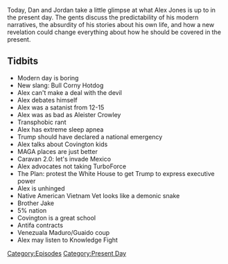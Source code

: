 {{DEFAULTSORT:
    #_EPISODE_0256:January 17-23, 2019
}}{{Episode
    | title             = January 17-23, 2019
    | caption           = [https://knowledgefight.libsyn.com/knowledge-fight-january-17-23-2019 Listen to this episode on Libsyn]
    | episodeNumber     = 256
    | length            = 02:00:49
    | airDate           = January 25, 2019
    | coverageStartDate = January 17, 2019
    | coverageEndDate   = January 23, 2019
    | episodeType       = [[:Category:Present Day|Present Day]]
    | appearance        = [[Covington Kids]], [[Brother Jake]], [[Nicolas Maduro]], [[Juan Guaido]]
    | oocDrop           = I'm not Destro, I'm Captain America
    | previousEpisode   = [[255: September 25, 2011]]
    | nextEpisode       = [[257: January 25, 2019]]
}}

{{Stub}}

Today, Dan and Jordan take a little glimpse at what Alex Jones is up to in the present day. The gents discuss the predictability of his modern narratives, the absurdity of his stories about his own life, and how a new revelation could change everything about how he should be covered in the present.

==Tidbits==

*Modern day is boring
*New slang: Bull Corny Hotdog
*Alex can't make a deal with the devil
*Alex debates himself
*Alex was a satanist from 12-15
*Alex was as bad as Aleister Crowley
*Transphobic rant
*Alex has extreme sleep apnea
*Trump should have declared a national emergency
*Alex talks about Covington kids
*MAGA places are just better
*Caravan 2.0: let's invade Mexico
*Alex advocates not taking TurboForce
*The Plan: protest the White House to get Trump to express executive power
*Alex is unhinged
*Native American Vietnam Vet looks like a demonic snake
*Brother Jake
*5% nation
*Covington is a great school
*Antifa contracts
*Venezuala Maduro/Guaido coup
*Alex may listen to Knowledge Fight

[[Category:Episodes]]
[[Category:Present Day]]